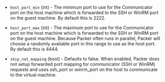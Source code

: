<!-- Code generated from the comments of the CommConfig struct in builder/virtualbox/common/comm_config.go; DO NOT EDIT MANUALLY -->

- `host_port_min` (int) - The minimum port to use for the Communicator port on the host machine which is forwarded
  to the SSH or WinRM port on the guest machine. By default this is 2222.

- `host_port_max` (int) - The maximum port to use for the Communicator port on the host machine which is forwarded
  to the SSH or WinRM port on the guest machine. Because Packer often runs in parallel,
  Packer will choose a randomly available port in this range to use as the
  host port. By default this is 4444.

- `skip_nat_mapping` (bool) - Defaults to false. When enabled, Packer
  does not setup forwarded port mapping for communicator (SSH or WinRM) requests and uses ssh_port or winrm_port
  on the host to communicate to the virtual machine.

<!-- End of code generated from the comments of the CommConfig struct in builder/virtualbox/common/comm_config.go; -->
